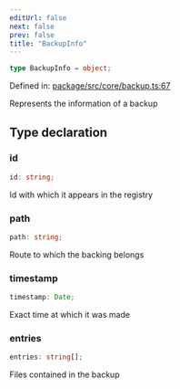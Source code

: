 ```yaml
---
editUrl: false
next: false
prev: false
title: "BackupInfo"
---
```


```ts
type BackupInfo = object;
```

Defined in: [package/src/core/backup.ts:67](https://github.com/KingsBeCattz/ezdd/blob/0f600ba185b426f1ed870030a52eb2b1640838c6/package/src/core/backup.ts#L67)

Represents the information of a backup

## Type declaration

### id

```ts
id: string;
```

Id with which it appears in the registry

### path

```ts
path: string;
```

Route to which the backing belongs

### timestamp

```ts
timestamp: Date;
```

Exact time at which it was made

### entries

```ts
entries: string[];
```

Files contained in the backup

